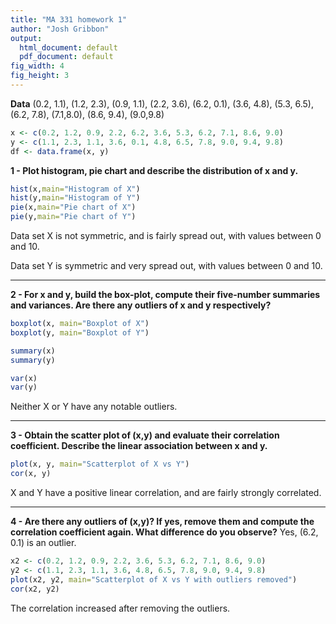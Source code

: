```yaml
---
title: "MA 331 homework 1"
author: "Josh Gribbon"
output:
  html_document: default
  pdf_document: default
fig_width: 4
fig_height: 3
---
```

**Data**
(0.2, 1.1), (1.2, 2.3), (0.9, 1.1), (2.2, 3.6), (6.2, 0.1), (3.6, 4.8), (5.3, 6.5), (6.2, 7.8), (7.1,8.0), (8.6, 9.4), (9.0,9.8)
```r
x <- c(0.2, 1.2, 0.9, 2.2, 6.2, 3.6, 5.3, 6.2, 7.1, 8.6, 9.0)
y <- c(1.1, 2.3, 1.1, 3.6, 0.1, 4.8, 6.5, 7.8, 9.0, 9.4, 9.8)
df <- data.frame(x, y)
```

**1 - Plot histogram, pie chart and describe the distribution of x and y.**
```r
hist(x,main="Histogram of X")
hist(y,main="Histogram of Y")
pie(x,main="Pie chart of X")
pie(y,main="Pie chart of Y")
```

Data set X is not symmetric, and is fairly spread out, with values between 0 and 10.

Data set Y is symmetric and very spread out, with values between 0 and 10.

---

**2 - For x and y, build the box-plot, compute their five-number summaries and variances. Are there any outliers of x and y respectively?**
```r
boxplot(x, main="Boxplot of X")
boxplot(y, main="Boxplot of Y")
```
```r
summary(x)
summary(y)
```
```r
var(x)
var(y)
```

Neither X or Y have any notable outliers.

---

**3 - Obtain the scatter plot of (x,y) and evaluate their correlation coefficient. Describe the linear association between x and y.**
```r
plot(x, y, main="Scatterplot of X vs Y")
cor(x, y)
```

X and Y have a positive linear correlation, and are fairly strongly correlated.

---

**4 -  Are there any outliers of (x,y)? If yes, remove them and compute the correlation coefficient again. What difference do you observe?**
Yes, (6.2, 0.1) is an outlier.
```r
x2 <- c(0.2, 1.2, 0.9, 2.2, 3.6, 5.3, 6.2, 7.1, 8.6, 9.0)
y2 <- c(1.1, 2.3, 1.1, 3.6, 4.8, 6.5, 7.8, 9.0, 9.4, 9.8)
plot(x2, y2, main="Scatterplot of X vs Y with outliers removed")
cor(x2, y2)
```

The correlation increased after removing the outliers.
